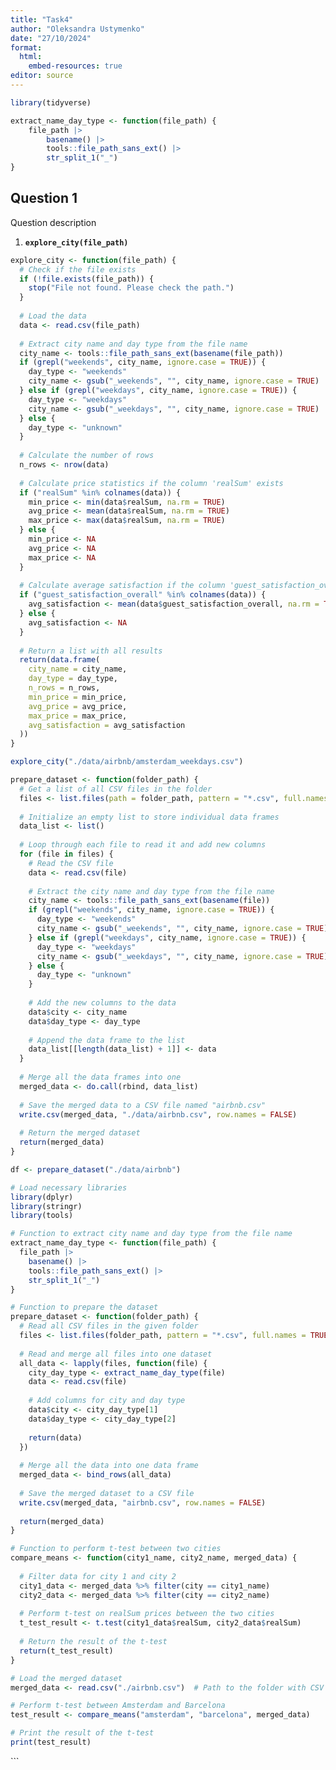 ```yaml
---
title: "Task4"
author: "Oleksandra Ustymenko"
date: "27/10/2024"
format:
  html:
    embed-resources: true
editor: source
---
```


```r
library(tidyverse)
```

```r
extract_name_day_type <- function(file_path) {
    file_path |> 
        basename() |>
        tools::file_path_sans_ext() |> 
        str_split_1("_")
}
```


## Question 1

Question description

1. **`explore_city(file_path)`**

```r
explore_city <- function(file_path) {
  # Check if the file exists
  if (!file.exists(file_path)) {
    stop("File not found. Please check the path.")
  }
  
  # Load the data
  data <- read.csv(file_path)
  
  # Extract city name and day type from the file name
  city_name <- tools::file_path_sans_ext(basename(file_path))
  if (grepl("weekends", city_name, ignore.case = TRUE)) {
    day_type <- "weekends"
    city_name <- gsub("_weekends", "", city_name, ignore.case = TRUE)
  } else if (grepl("weekdays", city_name, ignore.case = TRUE)) {
    day_type <- "weekdays"
    city_name <- gsub("_weekdays", "", city_name, ignore.case = TRUE)
  } else {
    day_type <- "unknown"
  }
  
  # Calculate the number of rows
  n_rows <- nrow(data)
  
  # Calculate price statistics if the column 'realSum' exists
  if ("realSum" %in% colnames(data)) {
    min_price <- min(data$realSum, na.rm = TRUE)
    avg_price <- mean(data$realSum, na.rm = TRUE)
    max_price <- max(data$realSum, na.rm = TRUE)
  } else {
    min_price <- NA
    avg_price <- NA
    max_price <- NA
  }
  
  # Calculate average satisfaction if the column 'guest_satisfaction_overall' exists
  if ("guest_satisfaction_overall" %in% colnames(data)) {
    avg_satisfaction <- mean(data$guest_satisfaction_overall, na.rm = TRUE)
  } else {
    avg_satisfaction <- NA
  }
  
  # Return a list with all results
  return(data.frame(
    city_name = city_name,
    day_type = day_type,
    n_rows = n_rows,
    min_price = min_price,
    avg_price = avg_price,
    max_price = max_price,
    avg_satisfaction = avg_satisfaction
  ))
}
```

```r
explore_city("./data/airbnb/amsterdam_weekdays.csv")
```



```r
prepare_dataset <- function(folder_path) {
  # Get a list of all CSV files in the folder
  files <- list.files(path = folder_path, pattern = "*.csv", full.names = TRUE)
  
  # Initialize an empty list to store individual data frames
  data_list <- list()
  
  # Loop through each file to read it and add new columns
  for (file in files) {
    # Read the CSV file
    data <- read.csv(file)
    
    # Extract the city name and day type from the file name
    city_name <- tools::file_path_sans_ext(basename(file))
    if (grepl("weekends", city_name, ignore.case = TRUE)) {
      day_type <- "weekends"
      city_name <- gsub("_weekends", "", city_name, ignore.case = TRUE)
    } else if (grepl("weekdays", city_name, ignore.case = TRUE)) {
      day_type <- "weekdays"
      city_name <- gsub("_weekdays", "", city_name, ignore.case = TRUE)
    } else {
      day_type <- "unknown"
    }
    
    # Add the new columns to the data
    data$city <- city_name
    data$day_type <- day_type
    
    # Append the data frame to the list
    data_list[[length(data_list) + 1]] <- data
  }
  
  # Merge all the data frames into one
  merged_data <- do.call(rbind, data_list)
  
  # Save the merged data to a CSV file named "airbnb.csv"
  write.csv(merged_data, "./data/airbnb.csv", row.names = FALSE)
  
  # Return the merged dataset
  return(merged_data)
}
```

```r
df <- prepare_dataset("./data/airbnb")
```

```r
# Load necessary libraries
library(dplyr)
library(stringr)
library(tools)

# Function to extract city name and day type from the file name
extract_name_day_type <- function(file_path) {
  file_path |> 
    basename() |> 
    tools::file_path_sans_ext() |> 
    str_split_1("_")
}

# Function to prepare the dataset
prepare_dataset <- function(folder_path) {
  # Read all CSV files in the given folder
  files <- list.files(folder_path, pattern = "*.csv", full.names = TRUE)
  
  # Read and merge all files into one dataset
  all_data <- lapply(files, function(file) {
    city_day_type <- extract_name_day_type(file)
    data <- read.csv(file)
    
    # Add columns for city and day type
    data$city <- city_day_type[1]
    data$day_type <- city_day_type[2]
    
    return(data)
  })
  
  # Merge all the data into one data frame
  merged_data <- bind_rows(all_data)
  
  # Save the merged dataset to a CSV file
  write.csv(merged_data, "airbnb.csv", row.names = FALSE)
  
  return(merged_data)
}
```

```r
# Function to perform t-test between two cities
compare_means <- function(city1_name, city2_name, merged_data) {
  
  # Filter data for city 1 and city 2
  city1_data <- merged_data %>% filter(city == city1_name)
  city2_data <- merged_data %>% filter(city == city2_name)
  
  # Perform t-test on realSum prices between the two cities
  t_test_result <- t.test(city1_data$realSum, city2_data$realSum)
  
  # Return the result of the t-test
  return(t_test_result)
}
```

```r
# Load the merged dataset
merged_data <- read.csv("./airbnb.csv")  # Path to the folder with CSV files

# Perform t-test between Amsterdam and Barcelona
test_result <- compare_means("amsterdam", "barcelona", merged_data)

# Print the result of the t-test
print(test_result)
```




```

